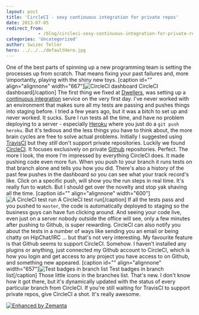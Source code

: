 ```yaml
---
layout: post
title: 'CircleCI - sexy continuous integration for private repos'
date: 2013-07-05
redirect_from: 
            - /blog/circleci-sexy-continuous-integration-for-private-repos/swizec/6267
categories: 'Uncategorized'
author: Swizec Teller
hero: ../../../defaultHero.jpg
---
```

One of the best parts of spinning up a new programming team is setting the processes up from scratch. That means fixing your past failures and, more \\importantly, playing with the shiny new toys. \[caption id="" align="alignnone" width="667"]![CircleCI dashboard](https://www.filepicker.io/api/file/PI3LtjaZQRaz2ZB2GOfM "CircleCI dashboard") CircleCI dashboard\[/caption] The first thing we fixed at [Dwellers](http://dwellers.com), was setting up a [continuous integration](http://en.wikipedia.org/wiki/Continuous_integration "Continuous integration") service on the very first day. I've never worked with an environment that makes sure all my tests are passing and pushes things into staging before. I tried a few years ago, but it was a bitch to set up and never worked. It sucks. Sure I run tests all the time, and have no problem deploying to a server - especially [Heroku](http://www.heroku.com/ "Heroku") where you just do a `git push heroku`. But it's tedious and the less things you have to think about, the more brain cycles are free to solve actual problems. Initially I suggested using [TravisCI](https://travis-ci.org/) but they _still_ don't support private repositories. Luckily we found [CircleCI](https://circleci.com/). It focuses exclusively on private [Github](http://github.com "GitHub") repositories. Perfect. The more I look, the more I'm impressed by everything CircleCI does. It made pushing code even more fun. When you push to your branch it runs tests on that branch alone and tells you how you did. There's also a history of the past few pushes in the dashboard so you can see what your track record's like. Click on a specific push, will show you the run steps in real time. It's really fun to watch. But I should get over the novelty and stop yak shaving all the time. \[caption id="" align="alignnone" width="600"]![A CircleCI test run](https://www.filepicker.io/api/file/tu573fdfRCKQQjlrS2hz "A CircleCI test run") A CircleCI test run\[/caption] If all the tests pass and you pushed to `master`, the code is automatically deployed to staging so the business guys can have fun clicking around. And seeing your code live, even just on a server nobody outside the office will see, only a few minutes after pushing to Github, is super rewarding. CircleCI can also notify you about the tests in a number of ways like sending you an email or being chatty on HipChat/IRC ... but that's not very interesting. My favourite feature is that Github seems to support CircleCI. Somehow. I haven't installed any plugins or anything, just connected my Github account to CircleCI, which is how you login and get access to any project you have access to on Github, and something new appeared. \[caption id="" align="alignnone" width="657"]![Test badges in branch list](https://www.filepicker.io/api/file/bzq7m0YxTaCLMzn39JaZ "Test badges in branch list") Test badges in branch list\[/caption] Those little icons in the branches list. That's new. I don't know how it got there, but it's dynamically updated with the status of every particular branch from CircleCI. If you're still waiting for TravisCI to support private repos, give CircleCI a shot. It's really awesome.

[![Enhanced by Zemanta](http://img.zemanta.com/zemified_e.png?x-id=553a99a5-d1b7-4c28-86e9-1bf2c0ed3a40)](http://www.zemanta.com/?px "Enhanced by Zemanta")